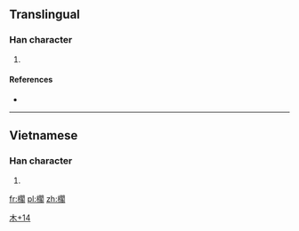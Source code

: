 ==Translingual==

===Han character===
{{Han char|rn=75|rad=木|as=14|sn=18|four=|canj=木日弓口 (DANR), X木日弓口 (XDANR)}}

# {{defn|Han|sort=木14}}

====References====
* {{Han ref|kx=0559.261|hdz=21311.051|uh=6ACA|ud=27338}}

----

==Vietnamese==

===Han character===
{{vi-chunom|gác}}
# {{defn|lang=vi|sort=木14}}

[[Category:Vietnamese-only CJKV Characters|木+14]]

[[fr:櫊]]
[[pl:櫊]]
[[zh:櫊]]